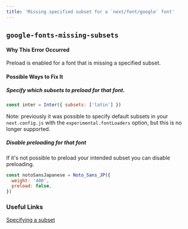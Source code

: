 ```yaml
---
title: 'Missing specified subset for a `next/font/google` font'
---
```


## `google-fonts-missing-subsets`

#### Why This Error Occurred

Preload is enabled for a font that is missing a specified subset.

#### Possible Ways to Fix It

##### Specify which subsets to preload for that font.

```js filename="example.js"
const inter = Inter({ subsets: ['latin'] })
```

Note: previously it was possible to specify default subsets in your `next.config.js` with the `experimental.fontLoaders` option, but this is no longer supported.

##### Disable preloading for that font

If it's not possible to preload your intended subset you can disable preloading.

```js filename="example.js"
const notoSansJapanese = Noto_Sans_JP({
  weight: '400',
  preload: false,
})
```

### Useful Links

[Specifying a subset](/docs/pages/building-your-application/optimizing/fonts#specifying-a-subset)
